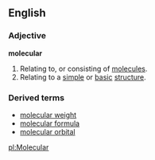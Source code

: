 ==English==
===Adjective===
'''molecular'''
#Relating to, or consisting of [[molecule]]s.
#Relating to a [[simple]] or [[basic]] [[structure]].
===Derived terms===
*[[molecular weight]]
*[[molecular formula]]
*[[molecular orbital]]

[[pl:Molecular]]